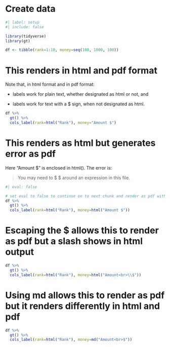 # Create data

```r
#| label: setup
#| include: false

library(tidyverse)
library(gt)

df <- tibble(rank=1:10, money=seq(100, 1000, 100))

```

# This renders in html and pdf format

Note that, in html format and in pdf format:

-   labels work for plain text, whether designated as html or not, and

-   labels work for text with a \$ sign, when not designated as html.

```r
df %>% 
  gt() %>% 
  cols_label(rank=html("Rank"), money="Amount $")
```

# This renders as html but generates error as pdf

Here "Amount \$" is enclosed in html(). The error is:

> You may need to \$ \$ around an expression in this file.

```r
#| eval: false

# set eval to false to continue on to next chunk and render as pdf without error
df %>% 
  gt() %>% 
  cols_label(rank=html("Rank"), money=html("Amount $"))

```


# Escaping the $ allows this to render as pdf but a slash shows in html output
```r

df %>% 
  gt() %>% 
  cols_label(rank=html("Rank"), money=html("Amount<br>\\$"))

```


# Using md allows this to render as pdf but it renders differently in html and pdf
```r

df %>% 
  gt() %>% 
  cols_label(rank=html("Rank"), money=md("Amount<br>$"))

```



